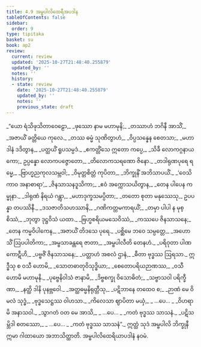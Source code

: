 ```yaml
---
title: 4.9 အမ္ဗပါလိထေရီအပဒါန
tableOfContents: false
sidebar:
  order: 9
type: tipitaka
basket: su
book: ap2
review:
  current: review
  updated: '2025-10-27T21:48:40.255879'
  updated_by: ''
  notes: ''
  history:
  - state: review
    date: '2025-10-27T21:48:40.255879'
    updated_by: ''
    notes: ''
    previous_state: draft
---
```



<ReviewStatus review={frontmatter.review} showDetails={true} />

<HypothesisAnnotation frontmatter={frontmatter} />

<DynamicBreadcrumb />

<Division number="204" book="ap2" e="ch" v="20" p="159">

<Paragraph number="1424" type="verses" book="ap2">
_“ယော ရံသိဖုသိတာဝေဠော,_  
_ဖုဿော နာမ မဟာမုနိ;_  
_တဿာဟံ ဘဂိနီ အာသိံ,_  
_အဇာယိံ ခတ္တိယေ ကုလေ._  

</Paragraph>

</Division>
<Division number="205" book="ap2" e="ch" v="20" p="159">

<Paragraph number="1425" type="verses" book="ap2">
_တဿ ဓမ္မံ သုဏိတွာဟံ,_  
_ဝိပ္ပသန္နေန စေတသာ;_  
_မဟာဒါနံ ဒဒိတွာန,_  
_ပတ္ထယိံ ရူပသမ္ပဒံ._  

</Paragraph>

</Division>
<Division number="206" book="ap2" e="ch" v="20" p="159">

<Paragraph number="1426" type="verses" book="ap2">
_ဧကတ္တိံသေ ဣတော ကပ္ပေ,_  
_သိခီ လောကဂ္ဂနာယကော;_  
ဥပ္ပန္နော လောကပဇ္ဇောတော,_  
_တိလောကသရဏော ဇိနော._  

</Paragraph>

</Division>
<Division number="207" book="ap2" e="ch" v="20" p="159">

<Paragraph number="1427" type="verses" book="ap2">
_တဒါရုဏပုရေ ရမ္မေ,_  
_ဗြာဟ္မညကုလသမ္ဘဝါ;_  
_ဝိမုတ္တစိတ္တံ ကုပိတာ,_  
_ဘိက္ခုနိံ အဘိသာပယိံ._  

</Paragraph>

</Division>
<Division number="208" book="ap2" e="ch" v="20" p="159">

<Paragraph number="1428" type="verses" book="ap2">
_‘ဝေသိကာဝ အနာစာရာ’,_  
_ဇိနသာသနဒူသိကာ;_  
_ဧဝံ အက္ကောသယိတွာန,_  
_တေန ပါပေန ကမ္မုနာ._  

</Paragraph>

</Division>
<Division number="209" book="ap2" e="ch" v="20" p="160">

<Paragraph number="1429" type="verses" book="ap2">
_ဒါရုဏံ နိရယံ ဂန္တွာ,_  
_မဟာဒုက္ခသမပ္ပိတာ;_  
_တတော စုတာ မနုဿေသု,_  
ဥပပန္နာ တပဿိနီ._  

</Paragraph>

</Division>
<Division number="210" book="ap2" e="ch" v="20" p="160">

<Paragraph number="1430" type="verses" book="ap2">
_ဒသဇာတိသဟဿာနိ,_  
_ဂဏိကတ္တမကာရယိံ;_  
_တမှာ ပါပါ န မုစ္စိဿံ,_  
_ဘုတွာ ဒုဋ္ဌဝိသံ ယထာ._  

</Paragraph>

</Division>
<Division number="211" book="ap2" e="ch" v="20" p="160">

<Paragraph number="1431" type="verses" book="ap2">
_ဗြဟ္မစရိယမသေဝိဿံ,_  
_ကဿပေ ဇိနသာသနေ;_  
_တေန ကမ္မဝိပါကေန,_  
_အဇာယိံ တိဒသေ ပုရေ._  

</Paragraph>

</Division>
<Division number="212" book="ap2" e="ch" v="20" p="160">

<Paragraph number="1432" type="verses" book="ap2">
_ပစ္ဆိမေ ဘဝေ သမ္ပတ္တေ,_  
_အဟောသိံ ဩပပါတိကာ;_  
_အမ္ဗသာခန္တရေ ဇာတာ,_  
_အမ္ဗပါလီတိ တေနဟံ._  

</Paragraph>

</Division>
<Division number="213" book="ap2" e="ch" v="20" p="160">

<Paragraph number="1433" type="verses" book="ap2">
_ပရိဝုတာ ပါဏကောဋီဟိ,_  
_ပဗ္ဗဇိံ ဇိနသာသနေ;_  
_ပတ္တာဟံ အစလံ ဌာနံ,_  
_ဓီတာ ဗုဒ္ဓဿ ဩရသာ._  

</Paragraph>

</Division>
<Division number="214" book="ap2" e="ch" v="20" p="160">

<Paragraph number="1434" type="verses" book="ap2">
ဣဒ္ဓီသု စ ဝသီ ဟောမိ,_  
_သောတဓာတုဝိသုဒ္ဓိယာ;_  
_စေတောပရိယဉာဏဿ,_  
_ဝသီ ဟောမိ မဟာမုနိ._  

</Paragraph>

</Division>
<Division number="215" book="ap2" e="ch" v="20" p="160">

<Paragraph number="1435" type="verses" book="ap2">
_ပုဗ္ဗေနိဝါသံ ဇာနာမိ,_  
_ဒိဗ္ဗစက္ခု ဝိသောဓိတံ;_  
_သဗ္ဗာသဝါ ပရိက္ခီဏာ,_  
_နတ္ထိ ဒါနိ ပုနဗ္ဘဝေါ._  

</Paragraph>

</Division>
<Division number="216" book="ap2" e="ch" v="20" p="160">

<Paragraph number="1436" type="verses" book="ap2">
_အတ္ထဓမ္မနိရုတ္တီသု,_  
_ပဋိဘာနေ တထေဝ စ;_  
_ဉာဏံ မေ ဝိမလံ သုဒ္ဓံ,_  
_ဗုဒ္ဓသေဋ္ဌဿ ဝါဟသာ._  

</Paragraph>

</Division>
<Division number="217" book="ap2" e="ch" v="20" p="160">

<Paragraph number="1437" type="verses" book="ap2">
_ကိလေသာ ဈာပိတာ မယှံ,_  
_ …ပေ… _  
_ဝိဟရာမိ အနာသဝါ._  

</Paragraph>

</Division>
<Division number="218" book="ap2" e="ch" v="20" p="160">

<Paragraph number="1438" type="verses" book="ap2">
_သွာဂတံ ဝတ မေ အာသိ,_  
_ …ပေ… _  
_ကတံ ဗုဒ္ဓဿ သာသနံ._  

</Paragraph>

</Division>
<Division number="219" book="ap2" e="ch" v="20" p="160">

<Paragraph number="1439" type="verses" book="ap2">
_ပဋိသမ္ဘိဒါ စတဿော,_  
_ …ပေ… _  
_ကတံ ဗုဒ္ဓဿ သာသနံ”._  

</Paragraph>

<Paragraph number="1440" book="ap2">
ဣတ္ထံ သုဒံ အမ္ဗပါလိ ဘိက္ခုနီ ဣမာ ဂါထာယော အဘာသိတ္ထာတိ.

</Paragraph>
</Division>

<Paragraph number="1441" type="center" book="ap2">
အမ္ဗပါလိထေရိယာပဒါနံ နဝမံ.
</Paragraph>